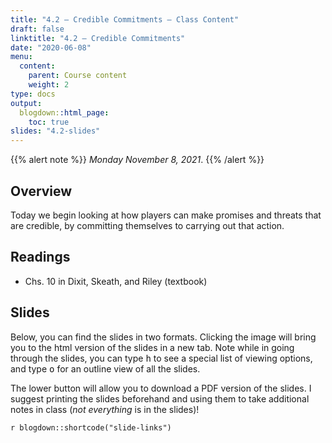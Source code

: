 ```yaml
---
title: "4.2 — Credible Commitments — Class Content"
draft: false
linktitle: "4.2 — Credible Commitments"
date: "2020-06-08"
menu:
  content:
    parent: Course content
    weight: 2
type: docs
output:
  blogdown::html_page:
    toc: true
slides: "4.2-slides"
---
```


{{% alert note %}}
*Monday November 8, 2021*.
{{% /alert %}}


## <i class="fas fa-info-circle fa-lg"></i> Overview

Today we begin looking at how players can make promises and threats that are credible, by committing themselves to carrying out that action.

## <i class="fas fa-book-reader fa-lg"></i> Readings

- <i class="fas fa-book"></i> Chs. 10 in Dixit, Skeath, and Riley (textbook)

## <i class="fas fa-chalkboard-teacher"></i> Slides

Below, you can find the slides in two formats. Clicking the image will bring you to the html version of the slides in a new tab. Note while in going through the slides, you can type <kbd>h</kbd> to see a special list of viewing options, and type <kbd>o</kbd> for an outline view of all the slides.

The lower button will allow you to download a PDF version of the slides. I suggest printing the slides beforehand and using them to take additional notes in class (*not everything* is in the slides)!

`r blogdown::shortcode("slide-links")`